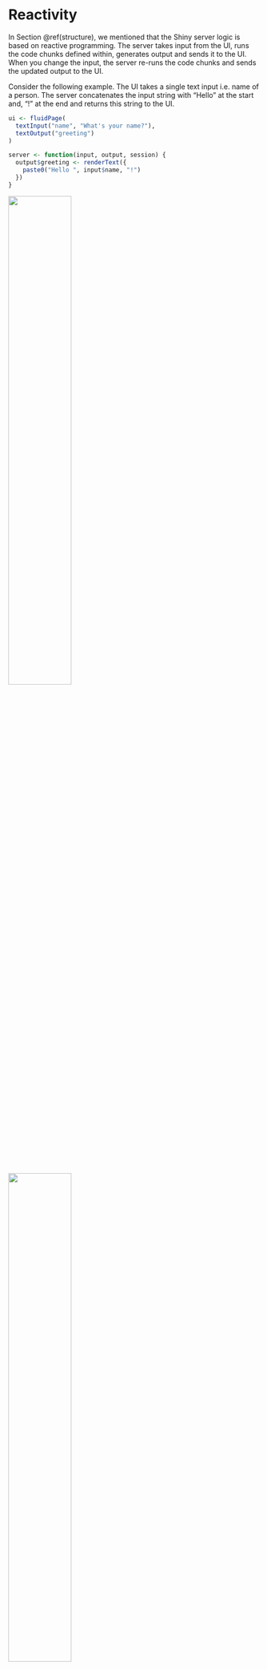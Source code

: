 # Reactivity{#reactivity}
In Section \@ref(structure), we mentioned that the Shiny server logic is based on reactive programming. The server takes input from the UI, runs the code chunks defined within, generates output and sends it to the UI. When you change the input, the server re-runs the code chunks and sends the updated output to the UI.

Consider the following example. The UI takes a single text input i.e. name of a person. The server concatenates the input string with "Hello" at the start and, "!" at the end and returns this string to the UI.
```r
ui <- fluidPage(
  textInput("name", "What's your name?"),
  textOutput("greeting")
)

server <- function(input, output, session) {
  output$greeting <- renderText({
    paste0("Hello ", input$name, "!")
  })
}
```
![](figs/Nitika.png){width=50%}
![](figs/bat.png){width=50%}
![](figs/Aladdin.png){width=50%}

### Challenge 3: Modify `greeting.R` to print the reverse{- .challenge}
Open `ShinyApps/reactive/greeting.R` and edit the file to print reverse of the input name. The new app should print the following:

* Hello Batman!

* The reverse of your name is: namtaB

## Reactive expressions save recomputation

Example of a reactive expression
```r
library(shiny)
y <- reactive(input$x + 1)

# or
y <- reactive({
    input$x + 1
})

# or
y <- reactive({
    return(input$x + 1)
})
```

Reactivity explained using Pythagoras calculation: We have used `browser()` calls to debug the function
```r
ui_pythagorus <- fluidPage(
    titlePanel("Hypotenuse app"),
    sliderInput("a", "Length a", 0, 10, 5),
    sliderInput("b", "Length b", 0, 10, 5),
    textOutput("result"))

server_pythagorus <- function(input, output, server) {
    a2 <- reactive({
        cat("Compute a squared.\n")

        input$a ** 2
    })
    browser()

    b2 <- reactive({
        cat("Compute b squared.\n")

        input$b ** 2
    })
    browser()

    output$result <- renderText({
        cat("Compute hypotenuse.\n")
        h <- sqrt(a2() + b2())
        cat("Done computing hypotenuse.\n")

        paste0("The hypotenuse is ", h)
    })
    browser()
}
```

Now, we run the function
```r
server_pythagorus()
```

## More complex examples of Shiny App:

* Modules in shiny? Multiple widgets doing very similar things, also when variable names get too our of hand

* [Rstudio Shiny Gallery](https://shiny.rstudio.com/gallery/#user-showcase)
